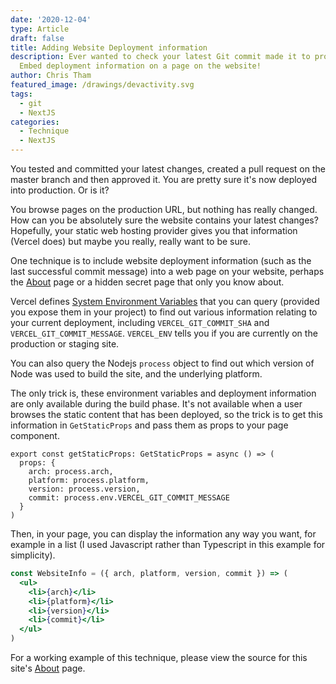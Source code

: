 ```yaml
---
date: '2020-12-04'
type: Article
draft: false
title: Adding Website Deployment information
description: Ever wanted to check your latest Git commit made it to production?
  Embed deployment information on a page on the website!
author: Chris Tham
featured_image: /drawings/devactivity.svg
tags:
  - git
  - NextJS
categories:
  - Technique
  - NextJS
---
```


You tested and committed your latest changes, created a pull request on the
master branch and then approved it. You are pretty sure it's now deployed
into production. Or is it?

You browse pages on the production URL, but nothing has really changed. How
can you be absolutely sure the website contains your latest changes?
Hopefully, your static web hosting provider gives you that information (Vercel
does) but maybe you really, really want to be sure.

One technique is to include website deployment information (such as the
last successful commit message) into a web page on your website, perhaps
the [About](/about) page or a hidden secret page that only you know about.

Vercel defines [System Environment Variables](https://vercel.com/docs/environment-variables#system-environment-variables)
that you can query (provided you expose them in your project) to find out
various information relating to your current deployment, including
`VERCEL_GIT_COMMIT_SHA` and `VERCEL_GIT_COMMIT_MESSAGE`.
`VERCEL_ENV` tells you if you are currently on the production or
staging site.

You can also query the Nodejs `process` object to find out which version
of Node was used to build the site, and the underlying platform.

The only trick is, these environment variables and deployment information
are only available during the build phase. It's not available when a user
browses the static content that has been deployed, so the trick is to
get this information in `GetStaticProps` and pass them as props to your
page component.

```tsx
export const getStaticProps: GetStaticProps = async () => (
  props: {
    arch: process.arch,
    platform: process.platform,
    version: process.version,
    commit: process.env.VERCEL_GIT_COMMIT_MESSAGE
  }
)

```

Then, in your page, you can display the information any way you want, for
example in a list (I used Javascript rather than Typescript in this
example for simplicity).

```jsx
const WebsiteInfo = ({ arch, platform, version, commit }) => (
  <ul>
    <li>{arch}</li>
    <li>{platform}</li>
    <li>{version}</li>
    <li>{commit}</li>
  </ul>
)
```

For a working example of this technique, please view the source for this
site's [About](/about) page.
